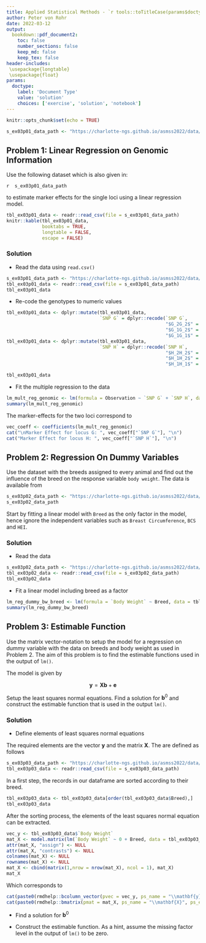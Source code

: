 ```yaml
---
title: Applied Statistical Methods - `r tools::toTitleCase(params$doctype)` 3
author: Peter von Rohr
date: 2022-03-12
output:
  bookdown::pdf_document2:
    toc: false
    number_sections: false
    keep_md: false
    keep_tex: false
header-includes:
 \usepackage{longtable}
 \usepackage{float}
params:
  doctype:
    label: 'Document Type'
    value: 'solution'
    choices: ['exercise', 'solution', 'notebook']
---
```



```r
knitr::opts_chunk$set(echo = TRUE)
```


```r
s_ex03p01_data_path <- "https://charlotte-ngs.github.io/asmss2022/data/asm_flem_genomic_data.csv"
```

## Problem 1: Linear Regression on Genomic Information
Use the following dataset which is also given in: 

`r  s_ex03p01_data_path`

to estimate marker effects for the single loci using a linear regression model.

```r
tbl_ex03p01_data <- readr::read_csv(file = s_ex03p01_data_path)
knitr::kable(tbl_ex03p01_data,
             booktabs = TRUE,
             longtable = FALSE,
             escape = FALSE)
```


<!-- your-solution-start
### Your Solution

* Read the data using `read.csv()`

* Re-code the genotypes to numeric values

* Fit the multiple regression to the data


---  your-solution-end -->


<!-- master-solution-start -->

### Solution

* Read the data using `read.csv()`

```r
s_ex03p01_data_path <- "https://charlotte-ngs.github.io/asmss2022/data/asm_flem_genomic_data.csv"
tbl_ex03p01_data <- readr::read_csv(file = s_ex03p01_data_path)
tbl_ex03p01_data
```

* Re-code the genotypes to numeric values

```r
tbl_ex03p01_data <- dplyr::mutate(tbl_ex03p01_data, 
                                  `SNP G` = dplyr::recode(`SNP G`,
                                                          "$G_2G_2$" = 0, 
                                                          "$G_1G_2$" = 1,
                                                          "$G_1G_1$" = 2))
tbl_ex03p01_data <- dplyr::mutate(tbl_ex03p01_data, 
                                  `SNP H` = dplyr::recode(`SNP H`,
                                                          "$H_2H_2$" = 0, 
                                                          "$H_1H_2$" = 1,
                                                          "$H_1H_1$" = 2))

tbl_ex03p01_data
```

* Fit the multiple regression to the data

```r
lm_mult_reg_genomic <- lm(formula = Observation ~ `SNP G` + `SNP H`, data = tbl_ex03p01_data)
summary(lm_mult_reg_genomic)
```

The marker-effects for the two loci correspond to

```r
vec_coeff <- coefficients(lm_mult_reg_genomic)
cat("\nMarker Effect for locus G: ", vec_coeff["`SNP G`"], "\n")
cat("Marker Effect for locus H: ", vec_coeff["`SNP H`"], "\n")
```

<!-- master-solution-end -->


## Problem 2: Regression On Dummy Variables
Use the dataset with the breeds assigned to every animal and find out the influence of the breed on the response variable `body weight`. The data is available from

```r
s_ex03p02_data_path <- "https://charlotte-ngs.github.io/asmss2022/data/asm_bw_flem.csv"
s_ex03p02_data_path
```

Start by fitting a linear model with `Breed` as the only factor in the model, hence ignore the independent variables such as `Breast Circumference`, `BCS` and `HEI`. 

<!-- your-solution-start
### Your Solution

* Read the data

* Fit a linear model with breed as the only factor


---  your-solution-end -->


<!-- master-solution-start -->

### Solution

* Read the data

```r
s_ex03p02_data_path <- "https://charlotte-ngs.github.io/asmss2022/data/asm_bw_flem.csv"
tbl_ex03p02_data <- readr::read_csv(file = s_ex03p02_data_path)
tbl_ex03p02_data
```

* Fit a linear model including breed as a factor

```r
lm_reg_dummy_bw_breed <- lm(formula = `Body Weight` ~ Breed, data = tbl_ex03p02_data)
summary(lm_reg_dummy_bw_breed)
```

<!-- master-solution-end -->


## Problem 3: Estimable Function
Use the matrix vector-notation to setup the model for a regression on dummy variable with the data on breeds and body weight as used in Problem 2. The aim of this problem is to find the estimable functions used in the output of `lm()`. 

The model is given by 

$$\mathbf{y} = \mathbf{Xb} + \mathbf{e}$$

Setup the least squares normal equations. Find a solution for $\mathbf{b}^0$ and construct the estimable function that is used in the output `lm()`. 

<!-- your-solution-start
### Your Solution

* Define elements of least squares normal equations

* Find a solution for $\mathbf{b}^0$

* Construct the estimable function. As a hint, assume the missing factor level in the output of `lm()` to be zero.

---  your-solution-end -->


<!-- master-solution-start -->

### Solution

* Define elements of least squares normal equations

The required elements are the vector $\mathbf{y}$ and the matrix $\mathbf{X}$. The are defined as follows

```r
s_ex03p03_data_path <- "https://charlotte-ngs.github.io/asmss2022/data/asm_bw_flem.csv"
tbl_ex03p03_data <- readr::read_csv(file = s_ex03p03_data_path)
```

In a first step, the records in our dataframe are sorted according to their breed.

```r
tbl_ex03p03_data <- tbl_ex03p03_data[order(tbl_ex03p03_data$Breed),]
tbl_ex03p03_data
```

After the sorting process, the elements of the least squares normal equation can be extracted.

```r
vec_y <- tbl_ex03p03_data$`Body Weight`
mat_X <- model.matrix(lm(`Body Weight` ~ 0 + Breed, data = tbl_ex03p03_data))
attr(mat_X, "assign") <- NULL
attr(mat_X, "contrasts") <- NULL
colnames(mat_X) <- NULL
rownames(mat_X) <- NULL
mat_X <- cbind(matrix(1,nrow = nrow(mat_X), ncol = 1), mat_X)
mat_X
```


Which corresponds to

```r
cat(paste0(rmdhelp::bcolumn_vector(pvec = vec_y, ps_name = "\\mathbf{y}", ps_env = "$$")))
cat(paste0(rmdhelp::bmatrix(pmat = mat_X, ps_name = "\\mathbf{X}", ps_env = "$$")))
```


* Find a solution for $\mathbf{b}^0$

* Construct the estimable function. As a hint, assume the missing factor level in the output of `lm()` to be zero.
<!-- master-solution-end -->
 
